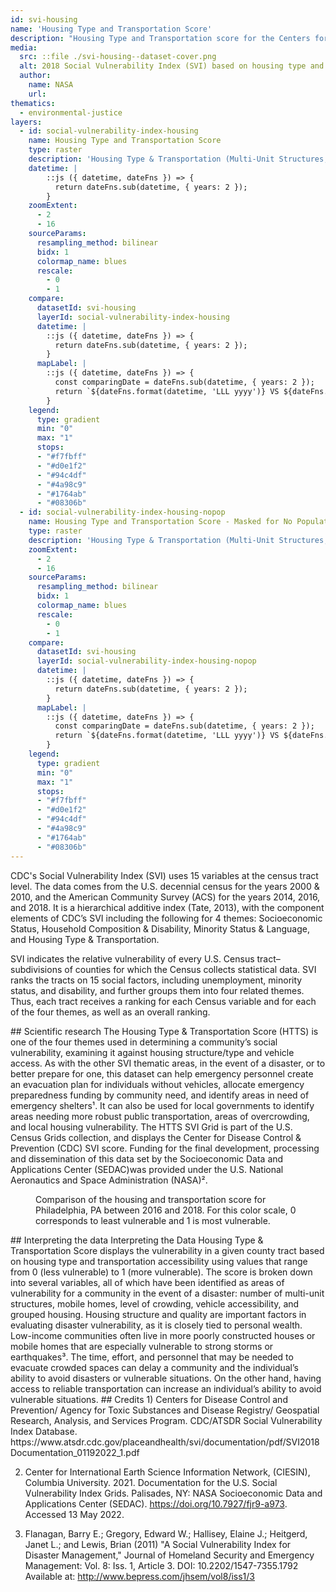 ```yaml
---
id: svi-housing
name: 'Housing Type and Transportation Score'
description: "Housing Type and Transportation score for the Centers for Disease Control and Prevention (CDC) Social Vulnerability Index (SVI) gridded at a spatial resolution of 1 km"
media:
  src: ::file ./svi-housing--dataset-cover.png
  alt: 2018 Social Vulnerability Index (SVI) based on housing type and transportation score.
  author:
    name: NASA
    url: 
thematics:
  - environmental-justice
layers:
  - id: social-vulnerability-index-housing
    name: Housing Type and Transportation Score
    type: raster
    description: 'Housing Type & Transportation (Multi-Unit Structures, Mobile Homes, Crowding, No Vehicle, Group Quarters) - Percentile ranking'
    datetime: |
        ::js ({ datetime, dateFns }) => {
          return dateFns.sub(datetime, { years: 2 });
        }
    zoomExtent:
      - 2
      - 16
    sourceParams:
      resampling_method: bilinear
      bidx: 1
      colormap_name: blues
      rescale:
        - 0
        - 1
    compare:
      datasetId: svi-housing
      layerId: social-vulnerability-index-housing
      datetime: |
        ::js ({ datetime, dateFns }) => {
          return dateFns.sub(datetime, { years: 2 });
        }
      mapLabel: |
        ::js ({ datetime, dateFns }) => {
          const comparingDate = dateFns.sub(datetime, { years: 2 });
          return `${dateFns.format(datetime, 'LLL yyyy')} VS ${dateFns.format(comparingDate, 'LLL yyyy')}`;
        }
    legend:
      type: gradient
      min: "0"
      max: "1"
      stops:
      - "#f7fbff"
      - "#d0e1f2"
      - "#94c4df"
      - "#4a98c9"
      - "#1764ab"
      - "#08306b"
  - id: social-vulnerability-index-housing-nopop
    name: Housing Type and Transportation Score - Masked for No Population
    type: raster
    description: 'Housing Type & Transportation (Multi-Unit Structures, Mobile Homes, Crowding, No Vehicle, Group Quarters) - Percentile ranking masked for regions with no population'
    zoomExtent:
      - 2
      - 16
    sourceParams:
      resampling_method: bilinear
      bidx: 1
      colormap_name: blues
      rescale:
        - 0
        - 1
    compare:
      datasetId: svi-housing
      layerId: social-vulnerability-index-housing-nopop
      datetime: |
        ::js ({ datetime, dateFns }) => {
          return dateFns.sub(datetime, { years: 2 });
        }
      mapLabel: |
        ::js ({ datetime, dateFns }) => {
          const comparingDate = dateFns.sub(datetime, { years: 2 });
          return `${dateFns.format(datetime, 'LLL yyyy')} VS ${dateFns.format(comparingDate, 'LLL yyyy')}`;
        }
    legend:
      type: gradient
      min: "0"
      max: "1"
      stops:
      - "#f7fbff"
      - "#d0e1f2"
      - "#94c4df"
      - "#4a98c9"
      - "#1764ab"
      - "#08306b"
---
```


<Block>
<Prose>
CDC's Social Vulnerability Index (SVI) uses 15 variables at the census tract level. The data comes from the U.S. decennial census for the years 2000 & 2010, and the American Community Survey (ACS) for the years 2014, 2016, and 2018. It is a hierarchical additive index (Tate, 2013), with the component elements of CDC’s SVI including the following for 4 themes: Socioeconomic Status, Household Composition & Disability, Minority Status & Language, and Housing Type & Transportation.

SVI indicates the relative vulnerability of every U.S. Census tract–subdivisions of counties for which the Census collects statistical data. SVI ranks the tracts on 15 social factors, including unemployment, minority status, and disability, and further groups them into four related themes. Thus, each tract receives a ranking for each Census variable and for each of the four themes, as well as an overall ranking.
</Prose>
</Block>

<Block>
<Prose>
## Scientific research
The Housing Type & Transportation Score (HTTS) is one of the four themes used in determining a community’s social vulnerability, examining it against housing structure/type and vehicle access. As with the other SVI thematic areas, in the event of a disaster, or to better prepare for one, this dataset can help emergency personnel create an evacuation plan for individuals without vehicles, allocate emergency preparedness funding by community need, and identify areas in need of emergency shelters¹. It can also be used for local governments to identify areas needing more robust public transportation, areas of overcrowding, and local housing vulnerability. The HTTS SVI Grid is part of the U.S. Census Grids collection, and displays the Center for Disease Control & Prevention (CDC) SVI score. Funding for the final development, processing and dissemination of this data set by the Socioeconomic Data and Applications Center (SEDAC)was provided under the U.S. National Aeronautics and Space Administration (NASA)².
</Prose>
</Block>

<Block type='full'>
<Figure>
  <Map
    datasetId='svi-housing'
    layerId='social-vulnerability-index-housing'
    dateTime='2018-01-01'
    zoom={9}
    center={[-75.32,39.98]}
    isComparing
  />
  <Caption
    attrAuthor='NASA'
    attrUrl='https://nasa.gov/'
  >
    Comparison of the housing and transportation score for Philadelphia, PA between 2016 and 2018. For this color scale, 0 corresponds to least vulnerable and 1 is most vulnerable.
  </Caption>
</Figure>
<Prose>
## Interpreting the data
Interpreting the Data
Housing Type & Transportation Score displays the vulnerability in a given county tract based on housing type and transportation accessibility using values that range from 0 (less vulnerable) to 1 (more vulnerable). The score is broken down into several variables, all of which have been identified as areas of vulnerability for a community in the event of a disaster: number of multi-unit structures, mobile homes, level of crowding, vehicle accessibility, and grouped housing. Housing structure and quality are important factors in evaluating disaster vulnerability, as it is closely tied to personal wealth. Low-income communities often live in more poorly constructed houses or mobile homes that are especially vulnerable to strong storms or earthquakes³. The time, effort, and personnel that may be needed to evacuate crowded spaces can delay a community and the individual’s ability to avoid disasters or vulnerable situations. On the other hand, having access to reliable transportation can increase an individual’s ability to avoid vulnerable situations. 
</Prose>
</Block>

<Block>
<Prose>
## Credits
1) Centers for Disease Control and Prevention/ Agency for Toxic Substances and Disease Registry/ Geospatial Research, Analysis, and Services Program. CDC/ATSDR Social Vulnerability Index Database. https://www.atsdr.cdc.gov/placeandhealth/svi/documentation/pdf/SVI2018Documentation_01192022_1.pdf

2) Center for International Earth Science Information Network, (CIESIN), Columbia University. 2021. Documentation for the U.S. Social Vulnerability Index Grids. Palisades, NY: NASA Socioeconomic Data and Applications Center (SEDAC). https://doi.org/10.7927/fjr9-a973. Accessed 13 May 2022.

3) Flanagan, Barry E.; Gregory, Edward W.; Hallisey, Elaine J.; Heitgerd, Janet L.; and Lewis, Brian (2011) "A Social Vulnerability Index for Disaster Management," Journal of Homeland Security and Emergency Management: Vol. 8: Iss. 1, Article 3. DOI: 10.2202/1547-7355.1792 Available at: http://www.bepress.com/jhsem/vol8/iss1/3
</Prose>
</Block>
